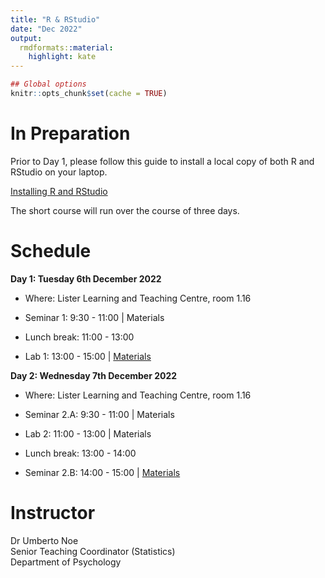 ```yaml
---
title: "R & RStudio"
date: "Dec 2022"
output:
  rmdformats::material:
    highlight: kate
---
```


```r
## Global options
knitr::opts_chunk$set(cache = TRUE)
```


# In Preparation

Prior to Day 1, please follow this guide to install a local copy of both R and RStudio on your laptop.

[Installing R and RStudio](https://uoepsy.github.io/files/install-update-r.html)

The short course will run over the course of three days. 


# Schedule


**Day 1: Tuesday 6th December 2022**  

+ Where: Lister Learning and Teaching Centre, room 1.16

+ Seminar 1: 9:30 - 11:00 | Materials

+ Lunch break: 11:00 - 13:00

+ Lab 1: 13:00 - 15:00 | [Materials](lab1.pdf)


**Day 2: Wednesday 7th December 2022**  

+ Where: Lister Learning and Teaching Centre, room 1.16

+ Seminar 2.A: 9:30 - 11:00 | Materials

+ Lab 2: 11:00 - 13:00 | Materials

+ Lunch break: 13:00 - 14:00

+ Seminar 2.B: 14:00 - 15:00 | [Materials](lab2.pdf)


# Instructor

Dr Umberto Noe  
Senior Teaching Coordinator (Statistics)  
Department of Psychology

